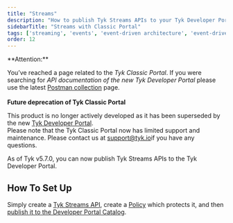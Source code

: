 ```yaml
---
title: "Streams"
description: "How to publish Tyk Streams APIs to your Tyk Developer Portal"
sidebarTitle: "Streams with Classic Portal"
tags: ['streaming', 'events', 'event-driven architecture', 'event-driven architectures', 'kafka']
order: 12
---
```



<Warning>
**Attention:**

You’ve reached a page related to the *Tyk Classic Portal*. If you were searching for *API documentation of the new Tyk
Developer Portal* please use the latest
[Postman collection](/product-stack/tyk-enterprise-developer-portal/api-documentation/tyk-edp-api) page.
<br />
<br />
**Future deprecation of Tyk Classic Portal**

This product is no longer actively developed as it
has been superseded by the new [Tyk Developer Portal](/portal/overview).
<br />
Please note that the Tyk Classic Portal now has limited support and maintenance. Please contact us at
[support@tyk.io](<mailto:support@tyk.io?subject=Tyk classic developer portal>)if you have any questions.
</Warning>


As of Tyk v5.7.0, you can now publish Tyk Streams APIs to the Tyk Developer Portal.

## How To Set Up

Simply create a [Tyk Streams API](/api-management/event-driven-apis#getting-started), create a [Policy](/api-management/gateway-config-managing-classic#create-a-security-policy-with-the-dashboard) which protects it, and then [publish it to the Developer Portal Catalog](/portal/overview#publish-an-api-product).